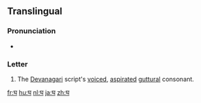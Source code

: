 {{Devanagari character info|hex=918|name=DEVANAGARI LETTER GHA|image=[[File:Deva-घ-order.gif|100px]]}}
==Translingual==

===Pronunciation===
* {{IPA|/ɡʱə/|lang=mul}}

===Letter===
{{mul-Deva|gha}}

# The [[Devanagari]] script's [[voiced]], [[aspirated]] [[guttural]] consonant.

[[fr:घ]]
[[hu:घ]]
[[nl:घ]]
[[ja:घ]]
[[zh:घ]]